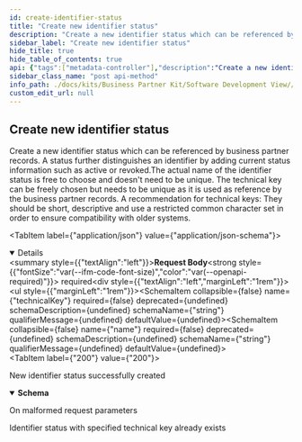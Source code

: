 ```yaml
---
id: create-identifier-status
title: "Create new identifier status"
description: "Create a new identifier status which can be referenced by business partner records. A status further distinguishes an identifier by adding current status information such as active or revoked.The actual name of the identifier status is free to choose and doesn't need to be unique. The technical key can be freely chosen but needs to be unique as it is used as reference by the business partner records. A recommendation for technical keys: They should be short, descriptive and use a restricted common character set in order to ensure compatibility with older systems."
sidebar_label: "Create new identifier status"
hide_title: true
hide_table_of_contents: true
api: {"tags":["metadata-controller"],"description":"Create a new identifier status which can be referenced by business partner records. A status further distinguishes an identifier by adding current status information such as active or revoked.The actual name of the identifier status is free to choose and doesn't need to be unique. The technical key can be freely chosen but needs to be unique as it is used as reference by the business partner records. A recommendation for technical keys: They should be short, descriptive and use a restricted common character set in order to ensure compatibility with older systems.","operationId":"createIdentifierStatus","requestBody":{"content":{"application/json":{"schema":{"type":"object","properties":{"technicalKey":{"type":"string"},"name":{"type":"string"}},"description":"Named type uniquely identified by its technical key"}}},"required":true},"responses":{"200":{"description":"New identifier status successfully created","content":{"*/*":{"schema":{"type":"object","properties":{"technicalKey":{"type":"string"},"name":{"type":"string"}},"description":"Named type uniquely identified by its technical key"}}}},"400":{"description":"On malformed request parameters"},"409":{"description":"Identifier status with specified technical key already exists"}},"method":"post","path":"/api/catena/identifier-status","servers":[{"url":"http://127.0.0.1:8080","description":"Generated server url"}],"jsonRequestBodyExample":{"technicalKey":"string","name":"string"},"info":{"title":"Business Partner Data Management Pool","description":"Service that manages and shares business partner data with other CatenaX services","version":"3.0.0"},"postman":{"name":"Create new identifier status","description":{"content":"Create a new identifier status which can be referenced by business partner records. A status further distinguishes an identifier by adding current status information such as active or revoked.The actual name of the identifier status is free to choose and doesn't need to be unique. The technical key can be freely chosen but needs to be unique as it is used as reference by the business partner records. A recommendation for technical keys: They should be short, descriptive and use a restricted common character set in order to ensure compatibility with older systems.","type":"text/plain"},"url":{"path":["api","catena","identifier-status"],"host":["{{baseUrl}}"],"query":[],"variable":[]},"header":[{"key":"Content-Type","value":"application/json"},{"key":"Accept","value":"*/*"}],"method":"POST","body":{"mode":"raw","raw":"\"\"","options":{"raw":{"language":"json"}}}}}
sidebar_class_name: "post api-method"
info_path: ./docs/kits/Business Partner Kit/Software Development View//business-partner-data-management-pool
custom_edit_url: null
---
```



## Create new identifier status



Create a new identifier status which can be referenced by business partner records. A status further distinguishes an identifier by adding current status information such as active or revoked.The actual name of the identifier status is free to choose and doesn't need to be unique. The technical key can be freely chosen but needs to be unique as it is used as reference by the business partner records. A recommendation for technical keys: They should be short, descriptive and use a restricted common character set in order to ensure compatibility with older systems.

<MimeTabs><TabItem label={"application/json"} value={"application/json-schema"}><details style={{}} data-collapsed={false} open={true}><summary style={{"textAlign":"left"}}><strong>Request Body</strong><strong style={{"fontSize":"var(--ifm-code-font-size)","color":"var(--openapi-required)"}}> required</strong></summary><div style={{"textAlign":"left","marginLeft":"1rem"}}></div><ul style={{"marginLeft":"1rem"}}><SchemaItem collapsible={false} name={"technicalKey"} required={false} deprecated={undefined} schemaDescription={undefined} schemaName={"string"} qualifierMessage={undefined} defaultValue={undefined}></SchemaItem><SchemaItem collapsible={false} name={"name"} required={false} deprecated={undefined} schemaDescription={undefined} schemaName={"string"} qualifierMessage={undefined} defaultValue={undefined}></SchemaItem></ul></details></TabItem></MimeTabs><div><ApiTabs><TabItem label={"200"} value={"200"}><div>

New identifier status successfully created

</div><div><MimeTabs schemaType={"response"}><TabItem label={"*/*"} value={"*/*"}><SchemaTabs><TabItem label={"Schema"} value={"Schema"}><details style={{}} data-collapsed={false} open={true}><summary style={{"textAlign":"left"}}><strong>Schema</strong></summary><div style={{"textAlign":"left","marginLeft":"1rem"}}></div><ul style={{"marginLeft":"1rem"}}><SchemaItem collapsible={false} name={"technicalKey"} required={false} deprecated={undefined} schemaDescription={undefined} schemaName={"string"} qualifierMessage={undefined} defaultValue={undefined}></SchemaItem><SchemaItem collapsible={false} name={"name"} required={false} deprecated={undefined} schemaDescription={undefined} schemaName={"string"} qualifierMessage={undefined} defaultValue={undefined}></SchemaItem></ul></details></TabItem><TabItem label={"Example (from schema)"} value={"Example (from schema)"}><ResponseSamples responseExample={"{\n  \"technicalKey\": \"string\",\n  \"name\": \"string\"\n}"} language={"json"}></ResponseSamples></TabItem></SchemaTabs></TabItem></MimeTabs></div></TabItem><TabItem label={"400"} value={"400"}><div>

On malformed request parameters

</div><div></div></TabItem><TabItem label={"409"} value={"409"}><div>

Identifier status with specified technical key already exists

</div><div></div></TabItem></ApiTabs></div>
      